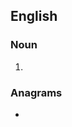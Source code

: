 {{also|preteens}}
==English==

===Noun===
{{head|en|noun form}}

# {{plural of|pre-teen|lang=en}}

===Anagrams===
* {{anagrams|en|a=eeenprst|Petersen|pretense|terpenes}}